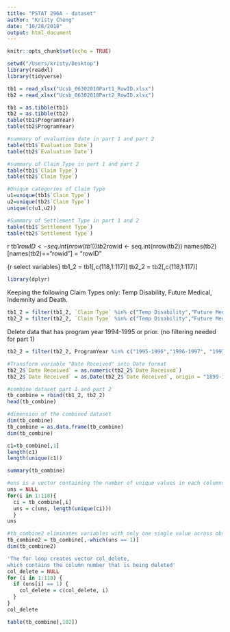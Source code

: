 ```yaml
---
title: "PSTAT 296A - dataset"
author: "Kristy Cheng"
date: "10/28/2018"
output: html_document
---
```


```r
knitr::opts_chunk$set(echo = TRUE)
```

```r
setwd("/Users/kristy/Desktop")
library(readxl)
library(tidyverse)

tb1 = read_xlsx("Ucsb_06302018Part1_RowID.xlsx")
tb2 = read_xlsx("Ucsb_06302018Part2_RowID.xlsx")
```

```r
tb1 = as.tibble(tb1)
tb2 = as.tibble(tb2)
table(tb1$ProgramYear)
table(tb2$ProgramYear)
```

```r
#summary of evaluation date in part 1 and part 2
table(tb1$`Evaluation Date`)
table(tb2$`Evaluation Date`)
```

```r
#summary of Claim Type in part 1 and part 2
table(tb1$`Claim Type`)
table(tb2$`Claim Type`)

#Unique categories of Claim Type 
u1=unique(tb1$`Claim Type`)
u2=unique(tb2$`Claim Type`)
unique(c(u1,u2))
```
```r
#Summary of Settlement Type in part 1 and 2
table(tb1$`Settlement Type`)
table(tb2$`Settlement Type`)
```

{r inserts row ID}
tb1$rowID <- seq.int(nrow(tb1))
tb2$rowid <- seq.int(nrow(tb2))
names(tb2)[names(tb2)=="rowid"] = "rowID"


{r select variables}
tb1_2 = tb1[,c(118,1:117)]
tb2_2 = tb2[,c(118,1:117)]


```r
library(dplyr)
```


Keeping the following Claim Types only:  Temp Disability, Future Medical, Indemnity and Death. 
```r
tb1_2 = filter(tb1_2, `Claim Type` %in% c("Temp Disability","Future Medical"))
tb2_2 = filter(tb2_2, `Claim Type` %in% c("Temp Disability","Future Medical", "Indemnity", "Death"))
```

Delete data that has program year 1994-1995 or prior. (no filtering needed for part 1)
```r
tb2_2 = filter(tb2_2, ProgramYear %in% c("1995-1996","1996-1997", "1997-1998","1998-1999","1999-2000","2000-2001","2001-2002","2002-2003","2003-2004","2004-2005","2005-2006","2006-2007","2007-2008","2008-2009","2009-2010","2010-2011","2011-2012","2012-2013","2013-2014","2014-2015","2015-2016","2016-2017","2017-2018"))
```

```r
#Transform variable "Date Received" into Date format
tb2_2$`Date Received` = as.numeric(tb2_2$`Date Received`)
tb2_2$`Date Received` = as.Date(tb2_2$`Date Received`, origin = "1899-12-30")
```

```r
#combine dataset part 1 and part 2
tb_combine = rbind(tb1_2, tb2_2)
head(tb_combine)
```

```r
#dimension of the combined dataset
dim(tb_combine)
tb_combine = as.data.frame(tb_combine)
dim(tb_combine)

c1=tb_combine[,1]
length(c1)
length(unique(c1))

summary(tb_combine)

#uns is a vector containing the number of unique values in each columns
uns = NULL
for(i in 1:118){
  ci = tb_combine[,i]
  uns = c(uns, length(unique(ci)))
  }
uns

#tb_combine2 eliminates variables with only one single value across observations(i.e. uns == 1)
tb_combine2 = tb_combine[,-which(uns == 1)]
dim(tb_combine2)

'The for loop creates vector col_delete, 
which contains the column number that is being deleted'
col_delete = NULL
for (i in 1:118) {
  if (uns[i] == 1) {
    col_delete = c(col_delete, i)
  }
}
col_delete

table(tb_combine[,102])
```
